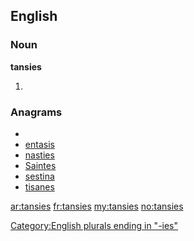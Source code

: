 ==English==

===Noun===
'''tansies'''

# {{plural of|[[tansy]]}}

===Anagrams===
* {{alphagram|aeinsst}}
* [[entasis#English|entasis]]
* [[nasties#English|nasties]]
* [[Saintes#English|Saintes]]
* [[sestina#English|sestina]]
* [[tisanes#English|tisanes]]

[[Category:English plurals ending in "-ies"]]

[[ar:tansies]]
[[fr:tansies]]
[[my:tansies]]
[[no:tansies]]